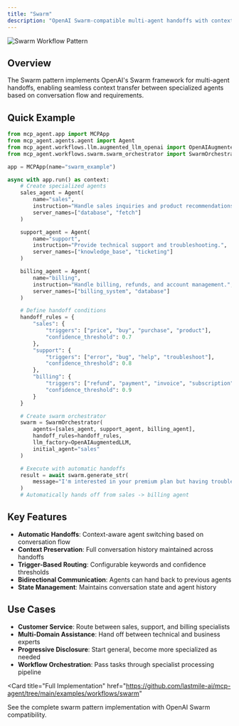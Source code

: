 ```yaml
---
title: "Swarm"
description: "OpenAI Swarm-compatible multi-agent handoffs with context preservation."
---
```



![Swarm Workflow Pattern](/images/swarm-workflow.png)

## Overview

The Swarm pattern implements OpenAI's Swarm framework for multi-agent handoffs, enabling seamless context transfer between specialized agents based on conversation flow and requirements.

## Quick Example

```python
from mcp_agent.app import MCPApp
from mcp_agent.agents.agent import Agent
from mcp_agent.workflows.llm.augmented_llm_openai import OpenAIAugmentedLLM
from mcp_agent.workflows.swarm.swarm_orchestrator import SwarmOrchestrator

app = MCPApp(name="swarm_example")

async with app.run() as context:
    # Create specialized agents
    sales_agent = Agent(
        name="sales",
        instruction="Handle sales inquiries and product recommendations.",
        server_names=["database", "fetch"]
    )

    support_agent = Agent(
        name="support",
        instruction="Provide technical support and troubleshooting.",
        server_names=["knowledge_base", "ticketing"]
    )

    billing_agent = Agent(
        name="billing",
        instruction="Handle billing, refunds, and account management.",
        server_names=["billing_system", "database"]
    )

    # Define handoff conditions
    handoff_rules = {
        "sales": {
            "triggers": ["price", "buy", "purchase", "product"],
            "confidence_threshold": 0.7
        },
        "support": {
            "triggers": ["error", "bug", "help", "troubleshoot"],
            "confidence_threshold": 0.8
        },
        "billing": {
            "triggers": ["refund", "payment", "invoice", "subscription"],
            "confidence_threshold": 0.9
        }
    }

    # Create swarm orchestrator
    swarm = SwarmOrchestrator(
        agents=[sales_agent, support_agent, billing_agent],
        handoff_rules=handoff_rules,
        llm_factory=OpenAIAugmentedLLM,
        initial_agent="sales"
    )

    # Execute with automatic handoffs
    result = await swarm.generate_str(
        message="I'm interested in your premium plan but having trouble with payment"
    )
    # Automatically hands off from sales -> billing agent
```

## Key Features

- **Automatic Handoffs**: Context-aware agent switching based on conversation flow
- **Context Preservation**: Full conversation history maintained across handoffs
- **Trigger-Based Routing**: Configurable keywords and confidence thresholds
- **Bidirectional Communication**: Agents can hand back to previous agents
- **State Management**: Maintains conversation state and agent history

## Use Cases

- **Customer Service**: Route between sales, support, and billing specialists
- **Multi-Domain Assistance**: Hand off between technical and business experts
- **Progressive Disclosure**: Start general, become more specialized as needed
- **Workflow Orchestration**: Pass tasks through specialist processing pipeline

<Card
  title="Full Implementation"
  href="https://github.com/lastmile-ai/mcp-agent/tree/main/examples/workflows/swarm"
>
  See the complete swarm pattern implementation with OpenAI Swarm compatibility.
</Card>
